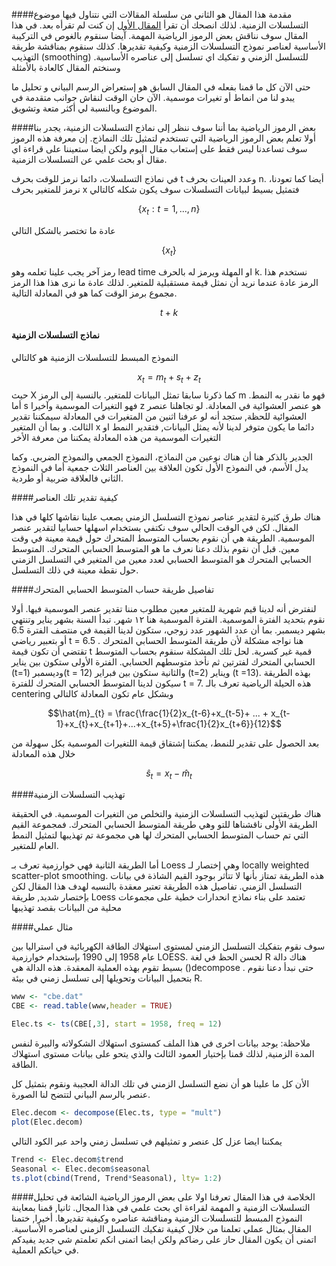 ####مقدمة
هذا المقال هو الثاني من سلسلة المقالات التي نتناول فيها موضوع التسلسلات الزمنية. لذلك انصحك أن تقرأ [المقال الأول](http://arabiananalyst.com/2017/12/18/intro-timeseries-ar-1/) إن كنت لم تقرأه بعد. في هذا المقال سوف نناقش بعض الرموز الرياضية المهمة. آيضا سنقوم بالغوص في التركيبة الأساسية  لعناصر نموذج التسلسلات الزمنية وكيفية تقديرها. كذلك سنقوم بمناقشة طريقة التهذيب (smoothing) للتسلسل الزمني و تفكيك اي تسلسل إلى عناصره الأساسية. وسنختم المقال كالعادة بالأمثلة

حتى اﻵن كل ما قمنا بفعله في المقال السابق هو إستعراض الرسم البياني و تحليل ما يبدو لنا من انماط أو تغيرات موسمية. اﻵن حان الوقت لنقاش جوانب متقدمة في الموضوع وبالنسبة لي أكثر متعة وتشويق. 

####بعض الرموز الرياضية
بما أننا سوف ننظر إلى نماذج التسلسلات الزمنية، يجدر بنا أولا تعلم بعض الرموز الرياضية التي تستخدم لتمثيل تلك النماذج. إن معرفة هذه الرموز سوف تساعدنا ليس فقط على إستعاب مقال اليوم ولكن ايضا ستعيننا على قراءة اي مقال أو بحث علمي عن التسلسلات الزمنية.


في نماذج التسلسلات، دائما نرمز للوقت بحرف t وعدد العينات بحرف n. أيضا كما تعودنا، نرمز للمتغير بحرف x فتمثيل بسيط لبيانات التسلسلات سوف يكون شكله كالتالي

$$\{x_{t}: t=1,...,n\}$$

عادة ما تختصر بالشكل التالي

$$\{x_{t}\}$$

رمز آخر يجب علينا تعلمه وهو lead time او المهلة ويرمز له بالحرف k. نستخدم هذا الرمز عادة عندما نريد أن نمثل قيمة مستقبلية للمتغير. لذلك عادة ما نرى هذا هذا الرمز مجموع برمز الوقت كما هو في المعادلة التالية.

$$t+k$$

#### نماذج التسلسلات الزمنية

النموذج المبسط للتسلسلات الزمنية هو كالتالي

$$x_{t} = m_{t} + s_{t} + z_{t} $$
حيث X كما ذكرنا سابقا تمثل البيانات للمتغير. بالنسبة إلى الرمز m فهو ما نقدر به النمط. أما s فهو التغيرات الموسمية وآخيرا z هو عنصر العشوائية في المعادلة. لو تجاهلنا عنصر العشوائية للحظة, ستجد أنه لو عرفنا اثنين من المتغيرات في المعادلة سيمكننا تقدير الثالث. و بما أن المتغير x دائما ما يكون متوفر لدينا ﻷنه يمثل البيانات, فتقدير النمط او التغيرات الموسمية من هذه المعادلة يمكننا من معرفة الأخر

الجدير بالذكر هنا أن هناك نوعين من النماذج، النموذج الجمعي والنموذج الضربي. وكما يدل الأسم، في النموذج الأول تكون العلاقة بين العناصر الثلاث جمعية أما في النموذج الثاني فالعلاقة ضربية أو طردية. 

####كيفية تقدير تلك العناصر

هناك طرق كثيرة لتقدير عناصر نموذج التسلسل الزمني يصعب علينا نقاشها كلها في هذا المقال. لكن في الوقت الحالي سوف نكتفي بستخدام اسهلها حسابيا لتقدير عنصر الموسمية. الطريقة هي أن نقوم بحساب المتوسط المتحرك حول قيمة معينة في وقت معين. قبل أن نقوم بذلك دعنا نعرف ما هو المتوسط الحسابي المتحرك.
المتوسط الحسابي المتحرك هو المتوسط الحسابي لعدد معين من المتغير في التسلسل الزمني حول نقطة معينة في ذلك التسلسل. 

####تفاصيل طريقة حساب المتوسط الحسابي المتحرك

لنفترض أنه لدينا قيم شهرية للمتغير معين مطلوب مننا تقدير عنصر الموسمية فيها. أولا نقوم بتحديد الفترة الموسمية. الفترة الموسمية هنا ١٢ شهر. تبدأ السنة بشهر يناير وتنتهي بشهر ديسمبر. بما أن عدد الشهور عدد زوجي، ستكون لدينا القيمة في منتصف الفترة  6.5  أو بتعبير رياضي t = 6.5  . هنا نواجه مشكلة لأن طريقة المتوسط الحسابي المتحرك تقتضي أن تكون قيمة t قمية غير كسرية. لحل تلك المشكلة سنقوم بحساب المتوسط الحسابي المتحرك لفترتين ثم نأخذ متوسطهم الحسابي. الفترة الأولى ستكون بين يناير (t=1)  وديسمبر(t = 12) والثانية ستكون بين فبراير (t=2) ويناير (t =13). بهذه الطريقة سيكون لدينا المتوسط الحسابي المتحرك للفترة t = 7. هذه الحيلة الرياضية تعرف بالـ centering وبشكل عام تكون المعادلة كالتالي 

$$\hat{m}_{t} = \frac{\frac{1}{2}x_{t-6}+x_{t-5}+ ... + x_{t-1}+x_{t}+x_{t+1}+...+x_{t+5}+\frac{1}{2}x_{t+6}}{12}$$

بعد الحصول على تقدير للنمط، يمكننا إشتقاق قيمة اللتغيرات الموسمية بكل سهولة من خلال هذه المعادلة 

$$\hat{s}_{t} = x_{t} - \hat{m}_{t}  $$

####تهذيب التسلسلات الزمنية

هناك طريقتين لتهذيب التسلسلات الزمنية والتخلص من التغيرات الموسمية. في الحقيقة الطريقة الأولى ناقشناها للتو وهي طريقة المتوسط الحسابي المتحرك. فمجموعة القيم التي تم حساب المتوسط الحسابي المتحرك لها هي مجموعة تم تهذيبها لتمثيل النمط العام للمتغير. 

أما الطريقة الثانية فهي خوارزمية تعرف بـ Loess وهي إختصار لـ locally weighted scatter-plot smoothing. هذه الطريقة تمتاز بأنها لا تتأثر بوجود القيم الشاذة في بيانات التسلسل الزمني.  تفاصيل هذه الطريقة تعتبر معقدة بالنسبه لهدف هذا المقال لكن بإختصار شديد, طريقة Loess تعتمد على بناء نماذج انحدارات خطية على مجموعات محلية من البيانات بقصد تهذيبها

####مثال عملي

سوف نقوم بتفكيك التسلسل الزمني لمستوى استهلاك الطاقة الكهربائية في استراليا بين عام 1958 إلى 1990 بإستخدام خوارزمية LOESS. لحسن الحظ في لغة R هناك دالة بسيط تقوم بهذه العملية المعقدة. هذه الدالة هي ()decompose . حتى نبدأ دعنا نقوم بتحميل البيانات وتحويلها إلى تسلسل زمني في بيئة R.

```r
www <- "cbe.dat"
CBE <- read.table(www,header = TRUE)

Elec.ts <- ts(CBE[,3], start = 1958, freq = 12)
```

ملاحظة: يوجد بيانات اخرى في هذا الملف كمستوى استهلاك الشكولاته والبيرة لنفس المدة الزمنية, لذلك قمنا بإختيار العمود الثالث والذي يتحو على بيانات مستوى استهلاك الطاقة.

الأن كل ما علينا هو أن نضع التسلسل الزمني في تلك الدالة العجيبة ونقوم بتمثيل كل عنصر بالرسم البياني لتتضح لنا الصورة.

```r

Elec.decom <- decompose(Elec.ts, type = "mult")
plot(Elec.decom)

```

يمكننا ايضا عزل كل عنصر و تمثيلهم في تسلسل زمني واحد عبر الكود التالي


```r
Trend <- Elec.decom$trend
Seasonal <- Elec.decom$seasonal
ts.plot(cbind(Trend, Trend*Seasonal), lty= 1:2)
```

####الخلاصة
في هذا المقال تعرفنا اولا على بعض الرموز الرياضية الشائعة في تحليل التسلسلات الزمنية و المهمة لقراءة اي بحث علمي في هذا المجال. ثانيا, قمنا بمعاينة النموذج المبسط للتسلسلات الزمنية ومناقشة عناصره وكيفية تقديرها. أخيرا, ختمنا المقال بمثال عملي تعلمنا من خلال كيفية تفكيك التسلسل الزمني لعناصره الأساسية. اتمنى أن يكون المقال حاز على رضاكم ولكن ايضا اتمنى انكم تعلمتم شي جديد يفيدكم في حياتكم العملية.





